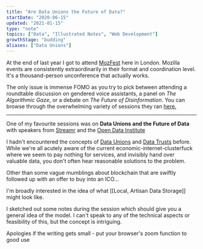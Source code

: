 ```yaml
---
title: "Are Data Unions the Future of Data?"
startDate: "2020-06-15"
updated: "2021-01-15"
type: "note"
topics: ["Data", "Illustrated Notes", "Web Development"]
growthStage: "budding"
aliases: ["Data Unions"]
---
```


<IntroParagraph>

At the end of last year I got to attend <a href="https://medium.com/mozilla-festival/tagged/mozfest2019">MozFest</a> here in London. Mozilla events are consistently extraordinarily in their format and coordination level. It's a thousand-person unconference that actually works.

</IntroParagraph>

The only issue is immense FOMO as you try to pick between attending a roundtable discussion on gendered voice assistants, a panel on _The Algorithmic Gaze_, or a debate on _The Future of Disinformation_. You can browse through the overwhelming variety of sessions they ran <a href="https://public.zenkit.com/c/2RH604FcHf/schedule?v=LK9b3laIX&hide=workspaceLists">here.</a>

---

One of my favourite sessions was on **Data Unions and the Future of Data** with speakers from [Streamr](https://streamr.network/) and the [Open Data Institute](https://theodi.org/)

I hadn't encountered the concepts of [Data Unions](https://medium.com/streamrblog/what-are-data-unions-how-do-they-work-which-ones-can-i-use-887e67fb7716) and [Data Trusts](https://medium.com/@anoukruhaak/data-trusts-why-what-and-how-a8b53b53d34) before. While we're all acutely aware of the current economic-internet-clusterfuck where we seem to pay nothing for services, and invisibly hand over valuable data, you don't often hear reasonable solutions to the problem.

Other than some vague mumblings about blockchain that are swiftly followed up with an offer to buy into an ICO...

I'm broadly interested in the idea of what [[Local, Artisan Data Storage]] might look like.

I sketched out some notes during the session which should give you a general idea of the model. I can't speak to any of the technical aspects or feasibility of this, but the concept is intriguing.

<Subtext>
    Apologies if the writing gets small - put your browser's zoom function to
    good use
</Subtext>

<FullWidthImage
    width="880px"
    alt="An illustrated note on how data unions might work"
    src="https://res.cloudinary.com/dg3gyk0gu/image/upload/c_scale,w_1000/v1592296979/maggieappleton.com/notes/MozFest_DataUnion.png"
/>
